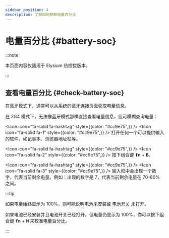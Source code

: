 ```yaml
---
sidebar_position: 4
description: 了解如何获取电量百分比
---
```



# 电量百分比 {#battery-soc}

:::note

本页面内容仅适用于 Elysium 热插拔版本。

:::

## 查看电量百分比 {#check-battery-soc}

<Tabs queryString="mode-variant">
  <TabItem value="ble" label="BLE" default>

在蓝牙模式下，通常可以从系统的蓝牙连接页面获取电量信息。

  </TabItem>
  <TabItem value="2g4" label="2G4">

在 2G4 模式下，无法像蓝牙模式那样直接查看电量信息，但可模糊查询电量：

<Icon icon="fa-solid fa-hashtag" style={{color: "#cc9e75",}} /> <Icon icon="fa-solid fa-1" style={{color: "#cc9e75",}} /> 打开任何一个可以提供输入的软件，如记事本、浏览器地址栏等。

<Icon icon="fa-solid fa-hashtag" style={{color: "#cc9e75",}} /> <Icon icon="fa-solid fa-2" style={{color: "#cc9e75",}} /> 按下组合键 <kbd>**fn**</kbd> + <kbd>**B**</kbd>。

<Icon icon="fa-solid fa-hashtag" style={{color: "#cc9e75",}} /> <Icon icon="fa-solid fa-3" style={{color: "#cc9e75",}} /> 输入框中会出现一个数字，代表当前剩余电量。例如：出现的数字是 7，代表当前剩余电量在 70-80% 之间。

  </TabItem>
</Tabs>

:::tip

如果电量始终显示为 100%，则可能说明电池未安装或 [电池开关](/docs-elysium/battery/battery-switch) 未打开。

如果电池已经安装并且电池开关已经打开，但电量仍显示为 100%，你可以按下组合键 <kbd>**fn**</kbd> + <kbd>**M**</kbd> 来校准电量百分比。

:::